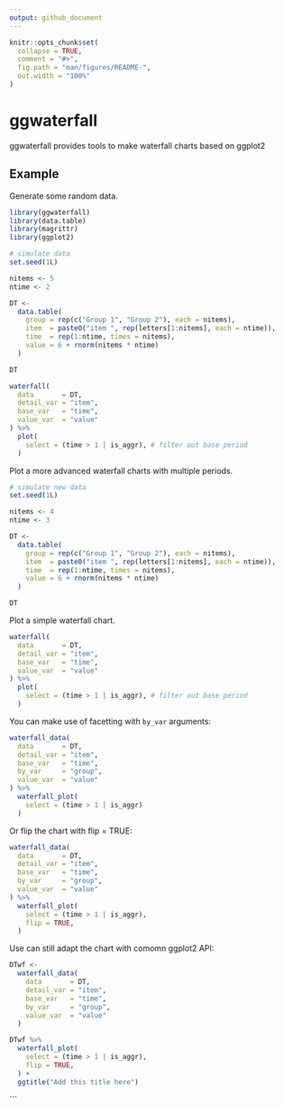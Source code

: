 ```yaml
---
output: github_document
---
```


<!-- README.md is generated from README.Rmd. Please edit that file -->

```r
knitr::opts_chunk$set(
  collapse = TRUE,
  comment = "#>",
  fig.path = "man/figures/README-",
  out.width = "100%"
)
```

# ggwaterfall

<!-- badges: start -->
<!-- badges: end -->

ggwaterfall provides tools to make waterfall charts based on ggplot2



## Example


Generate some random data. 

```r
library(ggwaterfall)
library(data.table)
library(magrittr)
library(ggplot2)

# simulate data
set.seed(1L)

nitems <- 5
ntime <- 2

DT <-
  data.table(
    group = rep(c("Group 1", "Group 2"), each = nitems),
    item  = paste0("item ", rep(letters[1:nitems], each = ntime)),
    time  = rep(1:ntime, times = nitems),
    value = 6 + rnorm(nitems * ntime)
  )

DT
```


```r

waterfall(
  data       = DT,
  detail_var = "item",
  base_var   = "time",
  value_var  = "value"
) %>%
  plot(
    select = (time > 1 | is_aggr), # filter out base period
  )
```


Plot a more advanced waterfall charts with multiple periods.

```r
# simulate new data
set.seed(1L)

nitems <- 4
ntime <- 3

DT <-
  data.table(
    group = rep(c("Group 1", "Group 2"), each = nitems),
    item  = paste0("item ", rep(letters[1:nitems], each = ntime)),
    time  = rep(1:ntime, times = nitems),
    value = 6 + rnorm(nitems * ntime)
  )

DT
```


Plot a simple waterfall chart.

```r

waterfall(
  data       = DT,
  detail_var = "item",
  base_var   = "time",
  value_var  = "value"
) %>%
  plot(
    select = (time > 1 | is_aggr), # filter out base period
  )
```


You can make use of facetting with `by_var` arguments:

```r

waterfall_data(
  data       = DT,
  detail_var = "item",
  base_var   = "time",
  by_var     = "group",
  value_var  = "value"
) %>%
  waterfall_plot(
    select = (time > 1 | is_aggr)
  )
```



Or flip the chart with flip = TRUE:

```r

waterfall_data(
  data       = DT,
  detail_var = "item",
  base_var   = "time",
  by_var     = "group",
  value_var  = "value"
) %>%
  waterfall_plot(
    select = (time > 1 | is_aggr),
    flip = TRUE,
  )
```


Use can still adapt the chart with comomn ggplot2 API:

```r

DTwf <- 
  waterfall_data(
    data       = DT,
    detail_var = "item",
    base_var   = "time",
    by_var     = "group",
    value_var  = "value"
  )

DTwf %>% 
  waterfall_plot(
    select = (time > 1 | is_aggr),
    flip = TRUE,
  ) + 
  ggtitle("Add this title here")
```


```

